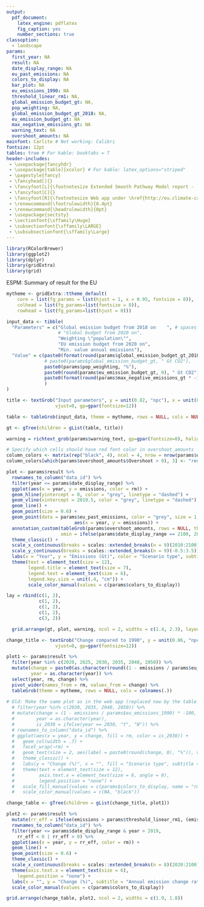 ```yaml
---
output:
  pdf_document:
    latex_engine: pdflatex
    fig_caption: yes
    number_sections: true
classoption: 
  - landscape
params:
  first_year: NA
  result: NA
  date_display_range: NA
  eu_past_emissions: NA
  colors_to_display: NA
  bar_plot: NA
  eu_emissions_1990: NA
  threshold_linear_rm1: NA,
  global_emission_budget_gt: NA,
  pop_weighting: NA,
  global_emission_budget_gt_2018: NA,
  eu_emission_budget_gt: NA
  max_negative_emissions_gt: NA
  warning_text: NA
  overshoot_amounts: NA
mainfont: Carlito # Not working: Calibri
fontsize: 12pt
tables: true # For kable: booktabs = T
header-includes:
 - \usepackage{fancyhdr}
 - \usepackage[table]{xcolor} # For kable: latex_options="striped"
 - \pagestyle{fancy}
 - \fancyhead[]{}
 - \fancyfoot[L]{\footnotesize Extended Smooth Pathway Model report - `r format(Sys.time(), "%d %b %Y")`}
 - \fancyfoot[C]{}
 - \fancyfoot[R]{\footnotesize Web app under \href{http://eu.climate-calculator.info/}{http://eu.climate-calculator.info/}}
 - \renewcommand{\footrulewidth}{0.4pt}
 - \renewcommand{\headrulewidth}{0pt}
 - \usepackage{sectsty}
 - \sectionfont{\sffamily\Huge}
 - \subsectionfont{\sffamily\LARGE}
 - \subsubsectionfont{\sffamily\Large}
---
```


```r
library(RColorBrewer)
library(ggplot2)
library(dplyr)
library(gridExtra)
library(grid)
```

\Huge ESPM: Summary of result for the EU
\normalsize

```r
mytheme <- gridExtra::ttheme_default(
    core = list(fg_params = list(hjust = 1, x = 0.95, fontsize = 8)),
    colhead = list(fg_params=list(fontsize = 8)),
    rowhead = list(fg_params=list(hjust = 0)))

input_data <- tibble(
  "Parameters" = c("Global emission budget from 2018 on    ", # spaces make the table displayed better 
                   # "Global budget from 2020 on", 
                   "Weighting \"population\"", 
                   "EU emission budget from 2020 on", 
                   "Min. value annual emissions"),
  "Value" = c(paste0(format(round(params$global_emission_budget_gt_2018, 2), nsmall = 1), " Gt CO2"), 
              # paste0(params$global_emission_budget_gt, " Gt CO2"),
              paste0(params$pop_weighting, "%"),
              paste0(round(params$eu_emission_budget_gt, 0), " Gt CO2"),
              paste0(format(round(params$max_negative_emissions_gt * -1, 1), nsmall = 1), " Gt CO2")
              )
)

title <- textGrob("Input parameters", y = unit(0.82, "npc"), x = unit(0.25, "npc"), 
                  vjust=0, gp=gpar(fontsize=12))

table <- tableGrob(input_data, theme = mytheme, rows = NULL, cols = NULL)

gt <- gTree(children = gList(table, title))

warning = richtext_grob(params$warning_text, gp=gpar(fontsize=8), halign = 0, y = unit(1, "npc"))

# Specify which cells should have red font color in overshoot_amounts
column_colors <- matrix(rep("black", 4), ncol = 4, nrow = nrow(params$overshoot_amounts), byrow = TRUE)
column_colors[which(params$overshoot_amounts$Overshoot > 0), 3] <- "red"

plot <- params$result %>%
  rownames_to_column("data_id") %>%
  filter(year <= params$date_display_range) %>%
  ggplot(aes(x = year, y = emissions, color = rm)) +
  geom_hline(yintercept = 0, color = "grey", linetype = "dashed") +
  geom_vline(xintercept = 2019.5, color = "grey", linetype = "dashed") +
  geom_line() +
  geom_point(size = 0.6) +
  geom_point(data = params$eu_past_emissions, color = "grey", size = 1,
                         aes(x = year, y = emissions)) +
  annotation_custom(tableGrob(params$overshoot_amounts, rows = NULL, theme = ttheme_minimal(base_size = 6, core = list(fg_params = list(col = as.vector(column_colors))), padding = unit(c(2, 2), "mm"))),
                    xmin = ifelse(params$date_display_range == 2100, 2060, 2035), ymin = 1.5, ymax = 3) +
  theme_classic() +
  scale_x_continuous(breaks = scales::extended_breaks(n = 9)(2010:2100)) +
  scale_y_continuous(breaks = scales::extended_breaks(n = 9)(-0.5:3.5)) +
  labs(x = "Year", y = "Emissions (Gt)", color = "Scenario type", subtitle = "Emissions over time") +
  theme(text = element_text(size = 12),
        legend.title = element_text(size = 7),
        legend.text = element_text(size = 6),
        legend.key.size = unit(.4, "cm")) +
        scale_color_manual(values = c(params$colors_to_display))

lay = rbind(c(1, 2),
            c(1, 2),
            c(1, 2),
            c(1, 2),
            c(3, 2))

  grid.arrange(gt, plot, warning, ncol = 2, widths = c(1.4, 2.3), layout_matrix = lay)
```

```r

change_title <- textGrob("Change compared to 1990", y = unit(0.86, "npc"), x = unit(0.25, "npc"), 
                  vjust=0, gp=gpar(fontsize=12))

plot1 <- params$result %>%
  filter(year %in% c(2020, 2025, 2030, 2035, 2040, 2050)) %>%
  mutate(change = paste0(as.character(round((1 - emissions / params$eu_emissions_1990) * -100, 0)), "%"),
         year = as.character(year)) %>%
  select(year, rm, change) %>%
  pivot_wider(names_from = rm, values_from = change) %>%
  tableGrob(theme = mytheme, rows = NULL, cols = colnames(.))
  
# Old: Make the same plot as in the web app (replaced now by the table above):
  # filter(year %in% c(2030, 2035, 2040, 2050)) %>%
  # mutate(change = (1 - emissions / params$eu_emissions_1990) * -100,
  #        year = as.character(year),
  #        is_2030 = ifelse(year == 2030, "Y", "N")) %>%
  # rownames_to_column("data_id") %>%
  # ggplot(aes(x = year, y = change, fill = rm, color = is_2030)) +
  #   geom_col(width = .7) +
  #   facet_wrap(~rm) +
  #   geom_text(size = 2, aes(label = paste0(round(change, 0), "%")), vjust = -1, color = "black") +
  #   theme_classic() +
  #   labs(y = "Change (%)", x = "", fill = "Scenario type", subtitle = "Change compared to 1990") +
  #   theme(text = element_text(size = 12),
  #         axis.text.x = element_text(size = 6, angle = 0),
  #         legend.position = "none") +
  #   scale_fill_manual(values = c(params$colors_to_display, name = "rm")) +
  #   scale_color_manual(values = c(NA, "black"))

change_table <- gTree(children = gList(change_title, plot1))

plot2 <- params$result %>%
  mutate(rr_eff = ifelse(emissions > params$threshold_linear_rm1, (emissions / lag(emissions) -1) * 100, 0)) %>%
  rownames_to_column("data_id") %>%
  filter(year <= params$date_display_range & year > 2019,
    rr_eff < 0 | rr_eff > 0) %>%
  ggplot(aes(x = year, y = rr_eff, color = rm)) +
  geom_line() +
  geom_point(size = 0.6) +
  theme_classic() +
  scale_x_continuous(breaks = scales::extended_breaks(n = 8)(2020:2100)) +
  theme(axis.text.x = element_text(size = 6),
    legend.position = "none") +
  labs(x = "", y = "Change (%)", subtitle = "Annual emission change rates") +
  scale_color_manual(values = c(params$colors_to_display))

grid.arrange(change_table, plot2, ncol = 2, widths = c(1.9, 1.8))

```


\vspace{55mm}
